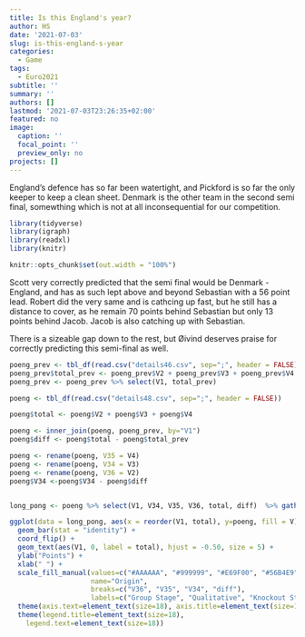 ```yaml
---
title: Is this England's year?
author: HS
date: '2021-07-03'
slug: is-this-england-s-year
categories:
  - Game
tags:
  - Euro2021
subtitle: ''
summary: ''
authors: []
lastmod: '2021-07-03T23:26:35+02:00'
featured: no
image:
  caption: ''
  focal_point: ''
  preview_only: no
projects: []
---
```


England's defence has so far been watertight, and Pickford is so far the only keeper to keep a clean sheet. Denmark is the other team in the second semi final, somewthing which is not at all inconsequential for our competition.


```r

library(tidyverse)
library(igraph)
library(readxl)
library(knitr)

knitr::opts_chunk$set(out.width = "100%")

```

Scott very correctly predicted that the semi final would be Denmark - England, and has as such lept above and beyond Sebastian with a 56 point lead. Robert did the very same and is cathcing up fast, but he still has a distance to cover, as he remain 70 points behind Sebastian but only 13 points behind Jacob. Jacob is also catching up with Sebastian. 

There is a sizeable gap down to the rest, but Øivind deserves praise for correctly predicting this semi-final as well.

```r
poeng_prev <- tbl_df(read.csv("details46.csv", sep=";", header = FALSE))
poeng_prev$total_prev <- poeng_prev$V2 + poeng_prev$V3 + poeng_prev$V4
poeng_prev <- poeng_prev %>% select(V1, total_prev)

poeng <- tbl_df(read.csv("details48.csv", sep=";", header = FALSE))

poeng$total <- poeng$V2 + poeng$V3 + poeng$V4

poeng <- inner_join(poeng, poeng_prev, by="V1")
poeng$diff <- poeng$total - poeng$total_prev

poeng <- rename(poeng, V35 = V4)
poeng <- rename(poeng, V34 = V3)
poeng <- rename(poeng, V36 = V2)
poeng$V34 <-poeng$V34 - poeng$diff


long_pong <- poeng %>% select(V1, V34, V35, V36, total, diff)  %>% gather(key = V, -V1, -total, value = poeng) %>% arrange(V)

ggplot(data = long_pong, aes(x = reorder(V1, total), y=poeng, fill = V)) + 
  geom_bar(stat = "identity") +
  coord_flip() +
  geom_text(aes(V1, 0, label = total), hjust = -0.50, size = 5) +
  ylab("Points") +
  xlab(" ") +
  scale_fill_manual(values=c("#AAAAAA", "#999999", "#E69F00", "#56B4E9"), 
                    name="Origin",
                    breaks=c("V36", "V35", "V34", "diff"),
                    labels=c("Group Stage", "Qualitative", "Knockout Stage", "Since Last")) +
  theme(axis.text=element_text(size=18), axis.title=element_text(size=18,face="bold")) +
  theme(legend.title=element_text(size=18), 
    legend.text=element_text(size=18))

```